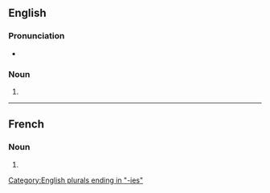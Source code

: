 ==English==

===Pronunciation===
* {{a|UK}} {{IPA|/saɪˈkaɪ.əˌtɹiz/|lang=en}}

===Noun===
{{head|en|noun form}}

# {{plural of|psychiatry|lang=en}}

[[Category:English plurals ending in "-ies"]]

----

==French==

===Noun===
{{head|fr|noun plural form|g=f}}

# {{plural of|psychiatrie|lang=fr}}
